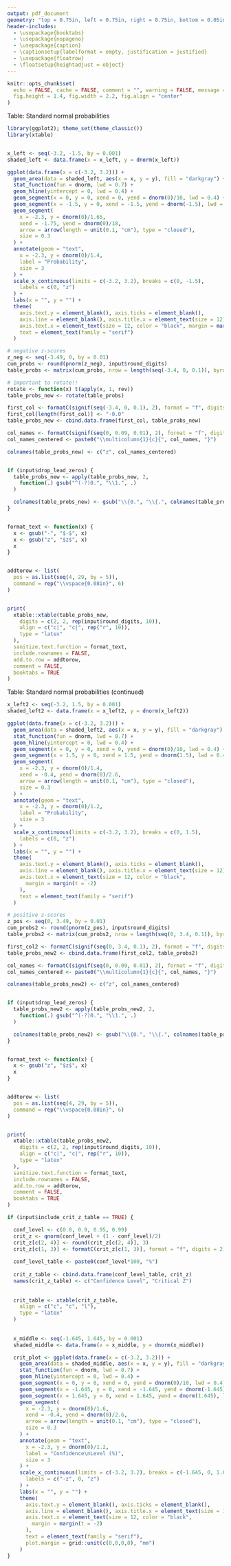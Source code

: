 ```yaml
---
output: pdf_document
geometry: "top = 0.75in, left = 0.75in, right = 0.75in, bottom = 0.05in"
header-includes: 
  - \usepackage{booktabs}
  - \usepackage{nopageno}
  - \usepackage{caption}
  - \captionsetup{labelformat = empty, justification = justified}
  - \usepackage{floatrow}
  - \floatsetup{heightadjust = object}
---
```


```r
knitr::opts_chunk$set(
  echo = FALSE, cache = FALSE, comment = "", warning = FALSE, message = FALSE,
  fig.height = 1.4, fig.width = 2.2, fig.align = "center"
)
```


\large Table: Standard normal probabilities
\vspace{0.2in}


```r
library(ggplot2); theme_set(theme_classic())
library(xtable)


x_left <- seq(-3.2, -1.5, by = 0.001)
shaded_left <- data.frame(x = x_left, y = dnorm(x_left))

ggplot(data.frame(x = c(-3.2, 3.2))) +
  geom_area(data = shaded_left, aes(x = x, y = y), fill = "darkgray") +
  stat_function(fun = dnorm, lwd = 0.7) +
  geom_hline(yintercept = 0, lwd = 0.4) +
  geom_segment(x = 0, y = 0, xend = 0, yend = dnorm(0)/10, lwd = 0.4) +
  geom_segment(x = -1.5, y = 0, xend = -1.5, yend = dnorm(-1.5), lwd = 0.4) +
  geom_segment(
    x = -2.3, y = dnorm(0)/1.65,
    xend = -1.75, yend = dnorm(0)/18,
    arrow = arrow(length = unit(0.1, "cm"), type = "closed"),
    size = 0.3
  ) +
  annotate(geom = "text",
    x = -2.3, y = dnorm(0)/1.4,
    label = "Probability",
    size = 3
  ) +
  scale_x_continuous(limits = c(-3.2, 3.2), breaks = c(0, -1.5),
    labels = c(0, "z")
  ) +
  labs(x = "", y = "") +
  theme(
    axis.text.y = element_blank(), axis.ticks = element_blank(),
    axis.line = element_blank(), axis.title.x = element_text(size = 12),
    axis.text.x = element_text(size = 12, color = "black", margin = margin(t = -2)),
    text = element_text(family = "serif")
  )
```


\vspace{0.1in}


```r

# negative z-scores
z_neg <- seq(-3.49, 0, by = 0.01)
cum_probs <- round(pnorm(z_neg), input$round_digits)
table_probs <- matrix(cum_probs, nrow = length(seq(-3.4, 0, 0.1)), byrow = TRUE)

# important to rotate!!
rotate <- function(x) t(apply(x, 1, rev))
table_probs_new <- rotate(table_probs)

first_col <- formatC(signif(seq(-3.4, 0, 0.1), 2), format = "f", digits = 1)
first_col[length(first_col)] <- "-0.0"
table_probs_new <- cbind.data.frame(first_col, table_probs_new)

col_names <- formatC(signif(seq(0, 0.09, 0.01), 2), format = "f", digits = 2)
col_names_centered <- paste0("\\multicolumn{1}{c}{", col_names, "}")

colnames(table_probs_new) <- c("z", col_names_centered)


if (input$drop_lead_zeros) {
  table_probs_new <- apply(table_probs_new, 2,
    function(.) gsub("^(-?)0.", "\\1.", .)
  )

  colnames(table_probs_new) <- gsub("\\{0.", "\\{.", colnames(table_probs_new))
}


format_text <- function(x) {
  x <- gsub("-", "$-$", x)
  x <- gsub("z", "$z$", x)
  x
}


addtorow <- list(
  pos = as.list(seq(4, 29, by = 5)),
  command = rep("\\vspace{0.08in}", 6)
)


print(
  xtable::xtable(table_probs_new,
    digits = c(2, 2, rep(input$round_digits, 10)),
    align = c("c|", "c|", rep("r", 10)),
    type = "latex"
  ),
  sanitize.text.function = format_text,
  include.rownames = FALSE,
  add.to.row = addtorow,
  comment = FALSE,
  booktabs = TRUE
)
```


\newpage

\large Table: Standard normal probabilities (continued)
\vspace{0.2in}


```r

x_left2 <- seq(-3.2, 1.5, by = 0.001)
shaded_left2 <- data.frame(x = x_left2, y = dnorm(x_left2))

ggplot(data.frame(x = c(-3.2, 3.2))) +
  geom_area(data = shaded_left2, aes(x = x, y = y), fill = "darkgray") +
  stat_function(fun = dnorm, lwd = 0.7) +
  geom_hline(yintercept = 0, lwd = 0.4) +
  geom_segment(x = 0, y = 0, xend = 0, yend = dnorm(0)/10, lwd = 0.4) +
  geom_segment(x = 1.5, y = 0, xend = 1.5, yend = dnorm(1.5), lwd = 0.4) +
  geom_segment(
    x = -2.3, y = dnorm(0)/1.4,
    xend = -0.4, yend = dnorm(0)/2.6,
    arrow = arrow(length = unit(0.1, "cm"), type = "closed"),
    size = 0.3
  ) +
  annotate(geom = "text",
    x = -2.3, y = dnorm(0)/1.2,
    label = "Probability",
    size = 3
  ) +
  scale_x_continuous(limits = c(-3.2, 3.2), breaks = c(0, 1.5),
    labels = c(0, "z")
  ) +
  labs(x = "", y = "") +
  theme(
    axis.text.y = element_blank(), axis.ticks = element_blank(),
    axis.line = element_blank(), axis.title.x = element_text(size = 12),
    axis.text.x = element_text(size = 12, color = "black", 
      margin = margin(t = -2)
    ),
    text = element_text(family = "serif")
  )
```


\vspace{0.1in}


```r

# positive z-scores
z_pos <- seq(0, 3.49, by = 0.01)
cum_probs2 <- round(pnorm(z_pos), input$round_digits)
table_probs2 <- matrix(cum_probs2, nrow = length(seq(0, 3.4, 0.1)), byrow = TRUE)

first_col2 <- formatC(signif(seq(0, 3.4, 0.1), 2), format = "f", digits = 1)
table_probs_new2 <- cbind.data.frame(first_col2, table_probs2)

col_names <- formatC(signif(seq(0, 0.09, 0.01), 2), format = "f", digits = 2)
col_names_centered <- paste0("\\multicolumn{1}{c}{", col_names, "}")

colnames(table_probs_new2) <- c("z", col_names_centered)


if (input$drop_lead_zeros) {
  table_probs_new2 <- apply(table_probs_new2, 2,
    function(.) gsub("^(-?)0.", "\\1.", .)
  )

  colnames(table_probs_new2) <- gsub("\\{0.", "\\{.", colnames(table_probs_new2))
}


format_text <- function(x) {
  x <- gsub("z", "$z$", x)
  x
}


addtorow <- list(
  pos = as.list(seq(4, 29, by = 5)),
  command = rep("\\vspace{0.08in}", 6)
)


print(
  xtable::xtable(table_probs_new2,
    digits = c(2, 2, rep(input$round_digits, 10)),
    align = c("c|", "c|", rep("r", 10)),
    type = "latex"
  ),
  sanitize.text.function = format_text,
  include.rownames = FALSE,
  add.to.row = addtorow,
  comment = FALSE,
  booktabs = TRUE
)
```




```r
if (input$include_crit_z_table == TRUE) {

  conf_level <- c(0.8, 0.9, 0.95, 0.99)
  crit_z <- qnorm(conf_level + (1 - conf_level)/2)
  crit_z[c(2, 4)] <- round(crit_z[c(2, 4)], 3)
  crit_z[c(1, 3)] <- formatC(crit_z[c(1, 3)], format = "f", digits = 2)
  
  conf_level_table <- paste0(conf_level*100, "%")
  
  crit_z_table <- cbind.data.frame(conf_level_table, crit_z)
  names(crit_z_table) <- c("Confidence Level", "Critical Z")
  
  
  crit_table <- xtable(crit_z_table, 
    align = c("c", "c", "l"),
    type = "latex"
  )
  
  
  x_middle <- seq(-1.645, 1.645, by = 0.001)
  shaded_middle <- data.frame(x = x_middle, y = dnorm(x_middle))

  crit_plot <- ggplot(data.frame(x = c(-3.2, 3.2))) +
    geom_area(data = shaded_middle, aes(x = x, y = y), fill = "darkgray") +
    stat_function(fun = dnorm, lwd = 0.7) +
    geom_hline(yintercept = 0, lwd = 0.4) +
    geom_segment(x = 0, y = 0, xend = 0, yend = dnorm(0)/10, lwd = 0.4) +
    geom_segment(x = -1.645, y = 0, xend = -1.645, yend = dnorm(-1.645), lwd = 0.4) +
    geom_segment(x = 1.645, y = 0, xend = 1.645, yend = dnorm(1.645), lwd = 0.4) +
    geom_segment(
      x = -2.3, y = dnorm(0)/1.6,
      xend = -0.4, yend = dnorm(0)/2.6,
      arrow = arrow(length = unit(0.1, "cm"), type = "closed"),
      size = 0.3
    ) +
    annotate(geom = "text",
      x = -2.3, y = dnorm(0)/1.2,
      label = "Confidence\nLevel (%)",
      size = 3
    ) +
    scale_x_continuous(limits = c(-3.2, 3.2), breaks = c(-1.645, 0, 1.645),
      labels = c("-z", 0, "z")
    ) +
    labs(x = "", y = "") +
    theme(
      axis.text.y = element_blank(), axis.ticks = element_blank(),
      axis.line = element_blank(), axis.title.x = element_text(size = 12),
      axis.text.x = element_text(size = 12, color = "black", 
        margin = margin(t = -2)
      ),
      text = element_text(family = "serif"), 
      plot.margin = grid::unit(c(0,0,0,0), "mm")
    )
}
```


\vspace{0.1in}

\newfloatcommand{btabbox}{table}

\begin{figure}[H]
\begin{floatrow}

\btabbox[\FBwidth][\FBheight][t]{%
```r
if (input$include_crit_z_table == TRUE) {
  print(crit_table, 
    include.rownames = FALSE,
    comment = FALSE,
    booktabs = TRUE,
    floating = FALSE
  )
}
```
}


\ffigbox[2.3in]{%
```r
if (input$include_crit_z_table == TRUE) crit_plot
```
}

\end{floatrow}
\end{figure}



